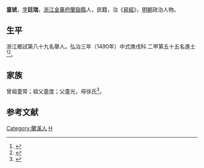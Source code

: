 {{明清人物信息框
| 姓名 = 童琥
| 原名 =
| 圖片名稱= 
| 圖片大小 =
| 圖片說明 = 
| 最高職務 =
| 國家 = 大明 
| 爵位 =
| 籍貫 = [[浙江|浙江]][[金華府|金華府]][[蘭谿縣|蘭谿縣]]
| 族裔 = 
| 字號 = 
| 諡號 =
| 出生日期 = 正統十一年（1446年）五月十七日
| 出生地點 =
| 逝世日期 = 卒年不詳 
| 逝世地點 =
| 墓葬 =
| 配偶 = 鄭氏
| 親屬 = 
| 出身 =
* 弘治三年庚戌科進士出身
| 經歷 =
| 著作 =  
}}
'''童琥'''{{BD|1446年||？年||}}，[[表字|字]]'''廷瑞'''，[[浙江|浙江]][[金華府|金華府]][[蘭谿縣|蘭谿縣]]人，民籍，治《[[易經|易經]]》，[[明朝|明朝]]政治人物。

== 生平 ==
浙江鄉試第八十九名舉人。弘治三年（1490年）中式庚戌科<!---會試第一百四十一名--->二甲第五十五名進士<ref>{{Cite book|title=《[[皇明贡举考|皇明贡举考]]》卷五|last=（明）[[张朝瑞|张朝瑞]]|first=|publisher=《续修四库全书》史部第828册|year=|isbn=|location=|pages=}}</ref><ref>{{Cite book|title=贡举志五种 上|last=鲁小俊，江俊伟著|first=|publisher=武汉：武汉大学出版社|year=2009|isbn=978-7-307-07043-1|location=|pages=}}</ref>。

== 家族 ==
曾祖童常；祖父童度；父童光，母徐氏<ref>{{Cite book|title=天一阁藏明代科举录选刊 登科录 点校本|last=龚延明主编|first=|publisher=宁波出版社|year=2016|isbn=978-7-5526-2320-8|location=宁波|pages=|quote=《天一閣藏明代科舉錄選刊.登科錄》之《弘治三年庚戌科進士登科錄》}}</ref>。

==参考文献==
{{reflist}}

{{弘治三年庚戌科殿試金榜}}
{{DEFAULTSORT:tong hu}}
[[Category:蘭溪人|Category:蘭溪人]]
[[Category:童姓|H]]
{{明朝人物小作品}}
